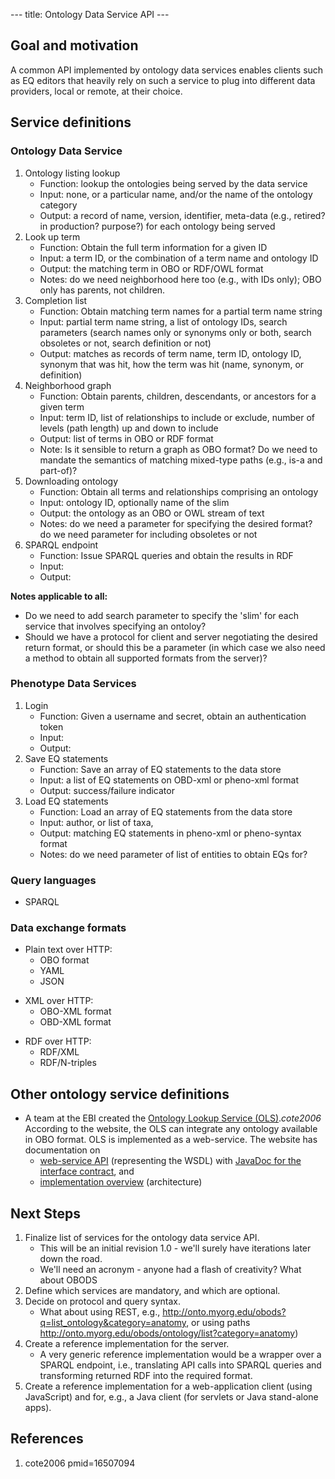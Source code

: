 ---
title: Ontology Data Service API
---

==Goal and motivation==

A common API implemented by ontology data services enables clients such as EQ editors that heavily rely on such a service to plug into different data providers, local or remote, at their choice.

==Service definitions==

===Ontology Data Service===

# Ontology listing lookup
#* Function: lookup the ontologies being served by the data service
#* Input: none, or a particular name, and/or the name of the ontology category
#* Output: a record of name, version, identifier, meta-data (e.g., retired? in production? purpose?) for each ontology being served
# Look up term 
#* Function: Obtain the full term information for a given ID
#* Input: a term ID, or the combination of a term name and ontology ID
#* Output: the matching term in OBO or RDF/OWL format
#* Notes: do we need neighborhood here too (e.g., with IDs only); OBO only has parents, not children.
# Completion list
#* Function: Obtain matching term names for a partial term name string
#* Input: partial term name string, a list of ontology IDs, search parameters (search names only or synonyms only or both, search obsoletes or not, search definition or not)
#* Output: matches as records of term name, term ID, ontology ID, synonym that was hit, how the term was hit (name, synonym, or definition)
# Neighborhood graph
#* Function: Obtain parents, children, descendants, or ancestors for a given term
#* Input: term ID, list of relationships to include or exclude, number of levels (path length) up and down to include
#* Output: list of terms in OBO or RDF format
#* Note: Is it sensible to return a graph as OBO format? Do we need to mandate the semantics of matching mixed-type paths (e.g., is-a and part-of)?
# Downloading ontology
#* Function: Obtain all terms and relationships comprising an ontology
#* Input: ontology ID, optionally name of the slim
#* Output: the ontology as an OBO or OWL stream of text
#* Notes: do we need a parameter for specifying the desired format? do we need parameter for including obsoletes or not 
# SPARQL endpoint
#* Function: Issue SPARQL queries and obtain the results in RDF
#* Input:
#* Output:

'''Notes applicable to all:'''
* Do we need to add search parameter to specify the 'slim' for each service that involves specifying an ontoloy?
* Should we have a protocol for client and server negotiating the desired return format, or should this be a parameter (in which case we also need a method to obtain all supported formats from the server)?

===Phenotype Data Services===

# Login
#* Function: Given a username and secret, obtain an authentication token
#* Input: 
#* Output:
# Save EQ statements
#* Function: Save an array of EQ statements to the data store
#* Input: a list of EQ statements on OBD-xml or pheno-xml format
#* Output: success/failure indicator
# Load EQ statements
#* Function: Load an array of EQ statements from the data store
#* Input: author, or list of taxa, 
#* Output: matching EQ statements in pheno-xml or pheno-syntax format
#* Notes: do we need parameter of list of entities to obtain EQs for?

===Query languages===

* SPARQL

===Data exchange formats===

* Plain text over HTTP:
** OBO format
** YAML
** JSON

* XML over HTTP:
** OBO-XML format
** OBD-XML format

* RDF over HTTP:
** RDF/XML
** RDF/N-triples

==Other ontology service definitions==

* A team at the EBI created the [http://www.ebi.ac.uk/ontology-lookup/ Ontology Lookup Service (OLS)].<cite>cote2006</cite> According to the website, the OLS can integrate any ontology available in OBO format. OLS is implemented as a web-service. The website has documentation on
**  [http://www.ebi.ac.uk/ontology-lookup/WSDLDocumentation.do web-service API] (representing the WSDL) with [http://www.ebi.ac.uk/ontology-lookup/api/uk/ac/ebi/ook/web/interfaces/QueryImpl.html JavaDoc for the interface contract], and
** [http://www.ebi.ac.uk/ontology-lookup/implementationOverview.do implementation overview] (architecture)

==Next Steps==

# Finalize list of services for the ontology data service API.
#* This will be an initial revision 1.0 - we'll surely have iterations later down the road.
#* We'll need an acronym - anyone had a flash of creativity? What about OBODS
# Define which services are mandatory, and which are optional.
# Decide on protocol and query syntax.
#* What about using REST, e.g., http://onto.myorg.edu/obods?q=list_ontology&category=anatomy, or using paths http://onto.myorg.edu/obods/ontology/list?category=anatomy)
# Create a reference implementation for the server.
#* A very generic reference implementation would be a wrapper over a SPARQL endpoint, i.e., translating API calls into SPARQL queries and transforming returned RDF into the required format.
# Create a reference implementation for a web-application client (using JavaScript) and for, e.g., a Java client (for servlets or Java stand-alone apps).

==References==

<biblio>
#cote2006 pmid=16507094
</biblio>